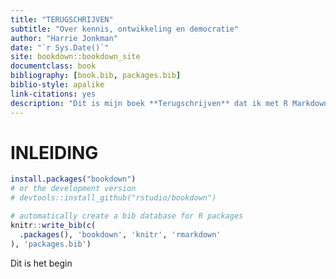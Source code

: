 ```yaml
--- 
title: "TERUGSCHRIJVEN"
subtitle: "Over kennis, ontwikkeling en democratie" 
author: "Harrie Jonkman"
date: "`r Sys.Date()`"
site: bookdown::bookdown_site
documentclass: book
bibliography: [book.bib, packages.bib]
biblio-style: apalike
link-citations: yes
description: "Dit is mijn boek **Terugschrijven** dat ik met R Markdown en **bookdown** (https://github.com/rstudio/bookdown) zal publiceren. Dit is een bewerking van mijn blog Terugschrijven dat je op mijn website kunt vinden https://www.harriejonkman.nl."
---
```


# INLEIDING {-}


```r
install.packages("bookdown")
# or the development version
# devtools::install_github("rstudio/bookdown")
```


```r
# automatically create a bib database for R packages
knitr::write_bib(c(
  .packages(), 'bookdown', 'knitr', 'rmarkdown'
), 'packages.bib')
```

Dit is het begin